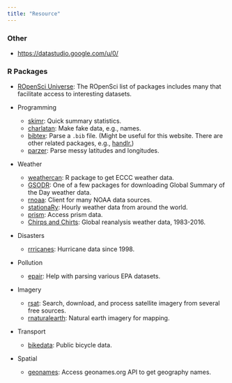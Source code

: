 ```yaml
---
title: "Resource"
---
```


### Other

- [https://datastudio.google.com/u/0/](Google Looker Studio)


### R Packages

- [ROpenSci Universe](https://ropensci.r-universe.dev/ui#packages): The ROpenSci list of packages includes many that facilitate access to interesting datasets.

- Programming
  - [skimr](https://ropensci.r-universe.dev/ui#package:skimr): Quick summary statistics.
  - [charlatan](https://ropensci.r-universe.dev/ui#package:charlatan): Make fake data, e.g., names.
  - [bibtex](https://ropensci.r-universe.dev/ui#package:bibtex): Parse a `.bib` file. (Might be useful for this website. There are other related packages, e.g., [handlr.](https://ropensci.r-universe.dev/ui#package:handlr))
  - [parzer](https://ropensci.r-universe.dev/ui#package:parzer): Parse messy latitudes and longitudes.
- Weather
  - [weathercan](https://docs.ropensci.org/weathercan/): R package to get ECCC weather data.
  - [GSODR](https://ropensci.r-universe.dev/ui#package:GSODR): One of a few packages for downloading Global Summary of the Day weather data.
  - [rnoaa](https://cran.r-project.org/web/packages/rnoaa/index.html): Client for many NOAA data sources.
  - [stationaRy](https://cran.r-project.org/web/packages/stationaRy/index.html): Hourly weather data from around the world.
  - [prism](https://ropensci.r-universe.dev/ui#package:prism): Access prism data.
  - [Chirps and Chirts](https://ropensci.r-universe.dev/ui#package:chirps): Global reanalysis weather data, 1983-2016.
- Disasters
  - [rrricanes](https://ropensci.r-universe.dev/ui#package:rrricanes): Hurricane data since 1998.
- Pollution
  - [epair](https://ropensci.r-universe.dev/ui#package:epair): Help with parsing various EPA datasets.
- Imagery
  - [rsat](https://ropensci.r-universe.dev/ui#package:rsat): Search, download, and process satellite imagery from several free sources.
  - [rnaturalearth](https://ropensci.r-universe.dev/ui#package:rnaturalearth): Natural earth imagery for mapping.
- Transport
  - [bikedata](https://ropensci.r-universe.dev/ui#package:bikedata): Public bicycle data.
- Spatial
  - [geonames](https://ropensci.r-universe.dev/ui#package:geonames): Access geonames.org API to get geography names.